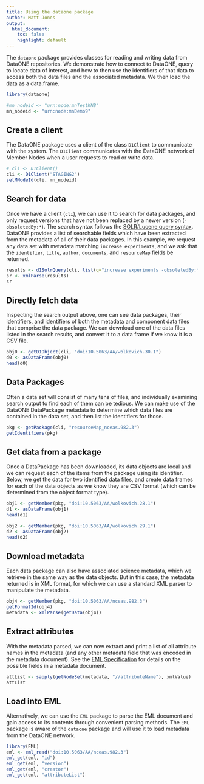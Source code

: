 ```yaml
---
title: Using the dataone package
author: Matt Jones
output:
  html_document:
    toc: false
    highlight: default
---  
```


The `dataone` package provides classes for reading and writing data from DataONE repositories.  We demonstrate how to connect to DataONE, query to locate data of interest, and how to then use the identifiers of that data to access both the data files and the associated metadata.  We then load the data as a data.frame.

```r
library(dataone)

#mn_nodeid <- "urn:node:mnTestKNB"
mn_nodeid <- "urn:node:mnDemo9"
```

## Create a client 

The DataONE package uses a client of the class `D1Client` to communicate with the system.  The `D1Client` communicates with the DataONE network of Member Nodes when a user requests to read or write data.

```r
# cli <- D1Client()
cli <- D1Client("STAGING2")
setMNodeId(cli, mn_nodeid)
```

## Search for data

Once we have a client (`cli`), we can use it to search for data packages, and only request versions that have not been replaced by a newer version (`-obsoletedBy:*`). The search syntax follows the [SOLR/Lucene query syntax](http://lucene.apache.org/core/3_6_0/queryparsersyntax.html).  DataONE provides a list of searchable fields which have been extracted from the metadata of all of their data packages. In this example, we request any data set with metadata matching `increase experiments`, and we ask that the `identifier`, `title`, `author`, `documents`, and `resourceMap` fields be returned.

```r
results <- d1SolrQuery(cli, list(q="increase experiments -obsoletedBy:*",fl="identifier,title,author,documents,resourceMap"))
sr <- xmlParse(results)
sr
```

## Directly fetch data

Inspecting the search output above, one can see data packages, their identifiers, and identifiers of both the metadata and component data files that comprise the data package.  We can download one of the data files listed in the search results, and convert it to a data frame if we know it is a CSV file.

```r
obj0 <- getD1Object(cli, "doi:10.5063/AA/wolkovich.30.1")
d0 <- asDataFrame(obj0)
head(d0)
```

## Data Packages

Often a data set will consist of many tens of files, and individually examining search output to find each of them can be tedious.  We can make use of the DataONE DataPackage metadata to determine which data files are contained in the data set, and then list the identifiers for those.

```r
pkg <- getPackage(cli, "resourceMap_nceas.982.3")
getIdentifiers(pkg)
```

## Get data from a package

Once a DataPackage has been downloaded, its data objects are local and we can request each of the items from the package using its identifier.  Below, we get the data for two identified data files, and create data frames for each of the data objects as we know they are CSV format (which can be determined from the object format type).

```r
obj1 <- getMember(pkg, "doi:10.5063/AA/wolkovich.28.1")
d1 <- asDataFrame(obj1)
head(d1)

obj2 <- getMember(pkg, "doi:10.5063/AA/wolkovich.29.1")
d2 <- asDataFrame(obj2)
head(d2)
```

## Download metadata

Each data package can also have associated science metadata, which we retrieve in the same way as the data objects.  But in this case, the metadata returned is in XML format, for which we can use a standard XML parser to manipulate the metadata.

```r
obj4 <- getMember(pkg, "doi:10.5063/AA/nceas.982.3")
getFormatId(obj4)
metadata <- xmlParse(getData(obj4))
```

## Extract attributes 

With the metadata parsed, we can now extract and print a list of all attribute names in the metadata (and any other metadata field that was encoded in the metadata document).  See the [EML Specification](https://knb.ecoinformatics.org/software/eml) for details on the possible fields in a metadata document.

```r
attList <- sapply(getNodeSet(metadata, "//attributeName"), xmlValue)
attList
```

## Load into EML

Alternatively, we can use the `EML` package to parse the EML document and gain access to its contents through convenient parsing methods. The `EML` package is aware of the `dataone` package and will use it to load metadata from the DataONE network.

```r
library(EML)
eml <- eml_read("doi:10.5063/AA/nceas.982.3")
eml_get(eml, "id")
eml_get(eml, "version")
eml_get(eml, "creator")
eml_get(eml, "attributeList")
```

